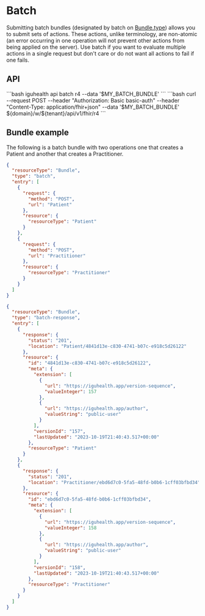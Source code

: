 
# Batch

Submitting batch bundles (designated by batch on [Bundle.type](../Data_Model/R4/Bundle.mdx)) allows you to submit sets of actions.
These actions, unlike terminology, are non-atomic (an error occurring in one operation will not prevent other actions from being applied on the server).
Use batch if you want to evaluate multiple actions in a single request but don't care or do not want all actions to fail if one fails.

## API
<Tabs>
  <TabItem value="cli" label="CLI">
```bash
iguhealth api batch r4 --data '$MY_BATCH_BUNDLE'
```
  </TabItem>
  <TabItem value="curl" label="Curl">
```bash
 curl --request POST --header "Authorization: Basic basic-auth" --header "Content-Type: application/fhir+json" --data '$MY_BATCH_BUNDLE' ${domain}/w/${tenant}/api/v1/fhir/r4
```
  </TabItem>
</Tabs>

## Bundle example

The following is a batch bundle with two operations one that creates a Patient and another that creates a Practitioner.

<Tabs>
  <TabItem value="request" label="Request">

```json
{
  "resourceType": "Bundle",
  "type": "batch",
  "entry": [
    {
      "request": {
        "method": "POST",
        "url": "Patient"
      },
      "resource": {
        "resourceType": "Patient"
      }
    },
    {
      "request": {
        "method": "POST",
        "url": "Practitioner"
      },
      "resource": {
        "resourceType": "Practitioner"
      }
    }
  ]
}
```

  </TabItem>
  <TabItem value="response" label="Response">

```json
{
  "resourceType": "Bundle",
  "type": "batch-response",
  "entry": [
    {
      "response": {
        "status": "201",
        "location": "Patient/4841d13e-c830-4741-b07c-e918c5d26122"
      },
      "resource": {
        "id": "4841d13e-c830-4741-b07c-e918c5d26122",
        "meta": {
          "extension": [
            {
              "url": "https://iguhealth.app/version-sequence",
              "valueInteger": 157
            },
            {
              "url": "https://iguhealth.app/author",
              "valueString": "public-user"
            }
          ],
          "versionId": "157",
          "lastUpdated": "2023-10-19T21:40:43.517+00:00"
        },
        "resourceType": "Patient"
      }
    },
    {
      "response": {
        "status": "201",
        "location": "Practitioner/ebd6d7c0-5fa5-48fd-b0b6-1cff03bfbd34"
      },
      "resource": {
        "id": "ebd6d7c0-5fa5-48fd-b0b6-1cff03bfbd34",
        "meta": {
          "extension": [
            {
              "url": "https://iguhealth.app/version-sequence",
              "valueInteger": 158
            },
            {
              "url": "https://iguhealth.app/author",
              "valueString": "public-user"
            }
          ],
          "versionId": "158",
          "lastUpdated": "2023-10-19T21:40:43.517+00:00"
        },
        "resourceType": "Practitioner"
      }
    }
  ]
}
```

  </TabItem>
</Tabs>

